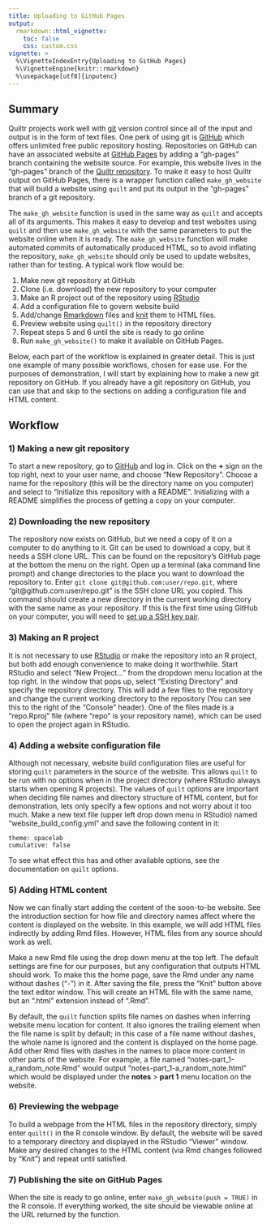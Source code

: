 ```yaml
---
title: Uploading to GitHub Pages
output: 
  rmarkdown::html_vignette:
    toc: false
    css: custom.css
vignette: >
  %\VignetteIndexEntry{Uploading to GitHub Pages}
  %\VignetteEngine{knitr::rmarkdown}
  %\usepackage[utf8]{inputenc}
---
```




## Summary

Quiltr projects work well with [git](https://git-scm.com/) version control since all of the input and output is in the form of text files. 
One perk of using git is [GitHub](https://github.com/) which offers unlimited free public repository hosting.
Repositories on GitHub can have an associated website at [GitHub Pages](https://pages.github.com/) by adding a "gh-pages" branch containing the website source.
For example, this website lives in the "gh-pages" branch of the [Quiltr repository](https://github.com/grunwaldlab/quiltr/tree/gh-pages).
To make it easy to host Quiltr output on GitHub Pages, there is a wrapper function called `make_gh_website` that will build a website using `quilt` and put its output in the "gh-pages" branch of a git repository.

The `make_gh_website` function is used in the same way as `quilt` and accepts all of its arguments. 
This makes it easy to develop and test websites using `quilt` and then use `make_gh_website` with the same parameters to put the website online when it is ready. 
The `make_gh_website` function will make automated commits of automatically produced HTML, so to avoid inflating the repository, `make_gh_website` should only be used to update websites, rather than for testing. 
A typical work flow would be:

1. Make new git repository at GitHub
1. Clone (i.e. download) the new repository to your computer
1. Make an R project out of the repository using [RStudio](http://www.rstudio.com/)
1. Add a configuration file to govern website build
1. Add/change [Rmarkdown](http://rmarkdown.rstudio.com/) files and [knit](http://yihui.name/knitr/) them to HTML files.
1. Preview website using `quilt()` in the repository directory
1. Repeat steps 5 and 6 until the site is ready to go online
1. Run `make_gh_website()` to make it available on GitHub Pages.

Below, each part of the workflow is explained in greater detail.
This is just one example of many possible workflows, chosen for ease use.
For the purposes of demonstration, I will start by explaining how to make a new git repository on GitHub. 
If you already have a git repository on GitHub, you can use that and skip to the sections on adding a configuration file and HTML content.



## Workflow

### 1) Making a new git repository

To start a new repository, go to [GitHub](https://github.com/) and log in. 
Click on the **+** sign on the top right, next to your user name, and choose "New Repository".
Choose a name for the repository (this will be the directory name on you computer) and select to "Initialize this repository with a README".
Initializing with a README simplifies the process of getting a copy on your computer.


### 2) Downloading the new repository

The repository now exists on GitHub, but we need a copy of it on a computer to do anything to it.
Git can be used to download a copy, but it needs a SSH clone URL. 
This can be found on the repository's GitHub page at the bottom the menu on the right.
Open up a terminal (aka command line prompt) and change directories to the place you want to download the repository to. 
Enter `git clone git@github.com:user/repo.git`, where "git@github.com:user/repo.git" is the SSH clone URL you copied.
This command should create a new directory in the current working directory with the same name as your repository.
If this is the first time using GitHub on your computer, you will need to [set up a SSH key pair](https://help.github.com/articles/generating-ssh-keys/).


### 3) Making an R project

It is not necessary to use [RStudio](http://www.rstudio.com/) or make the repository into an R project, but both add enough convenience to make doing it worthwhile. 
Start RStudio and select "New Project..." from the dropdown menu location at the top right.
In the window that pops up, select "Existing Directory" and specify the repository directory.
This will add a few files to the repository and change the current working directory to the repository (You can see this to the right of the "Console" header).
One of the files made is a "repo.Rproj" file (where "repo" is your repository name), which can be used to open the project again in RStudio.


### 4) Adding a website configuration file

Although not necessary, website build configuration files are useful for storing `quilt` parameters in the source of the website. 
This allows `quilt` to be run with no options when in the project directory (where RStudio always starts when opening R projects).
The values of `quilt` options are important when deciding file names and directory structure of HTML content, but for demonstration, lets only specify a few options and not worry about it too much. 
Make a new text file (upper left drop down menu in RStudio) named "website_build_config.yml" and save the following content in it:

```
theme: spacelab
cumulative: false
```

To see what effect this has and other available options, see the documentation on `quilt` options.


### 5) Adding HTML content

Now we can finally start adding the content of the soon-to-be website.
See the introduction section for how file and directory names affect where the content is displayed on the website.
In this example, we will add HTML files indirectly by adding Rmd files.
However, HTML files from any source should work as well.

Make a new Rmd file using the drop down menu at the top left.
The default settings are fine for our purposes, but any configuration that outputs HTML should work.
To make this the home page, save the Rmd under any name without dashes ("-") in it.
After saving the file, press the "Knit" button above the text editor window.
This will create an HTML file with the same name, but an ".html" extension instead of ".Rmd".

By default, the `quilt` function splits file names on dashes when inferring website menu location for content. 
It also ignores the trailing element when the file name is split by default; in this case of a file name without dashes, the whole name is ignored and the content is displayed on the home page.
Add other Rmd files with dashes in the names to place more content in other parts of the website. 
For example, a file named "notes-part_1-a_random_note.Rmd" would output "notes-part_1-a_random_note.html" which would be displayed under the **notes** > **part 1** menu location on the website. 


### 6) Previewing the webpage

To build a webpage from the HTML files in the repository directory, simply enter `quilt()` in the R console window. 
By default, the website will be saved to a temporary directory and displayed in the RStudio "Viewer" window. 
Make any desired changes to the HTML content (via Rmd changes followed by "Knit") and repeat until satisfied.


### 7) Publishing the site on GitHub Pages

When the site is ready to go online, enter `make_gh_website(push = TRUE)` in the R console. 
If everything worked, the site should be viewable online at the URL returned by the function.
